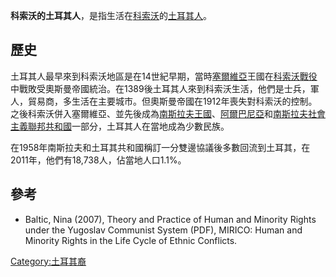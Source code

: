 {{NoteTA|G1=Country}}
'''科索沃的土耳其人'''，是指生活在[[科索沃|科索沃]]的[[土耳其人|土耳其人]]。

==歷史==
土耳其人最早來到科索沃地區是在14世紀早期，當時[[塞爾維亞|塞爾維亞]]王國在[[科索沃戰役|科索沃戰役]]中戰敗受奧斯曼帝國統治。在1389後土耳其人來到科索沃生活，他們是士兵，軍人，貿易商，多生活在主要城市。但奧斯曼帝國在1912年喪失對科索沃的控制。之後科索沃併入塞爾維亞、並先後成為[[南斯拉夫王國|南斯拉夫王國]]、[[阿爾巴尼亞|阿爾巴尼亞]]和[[南斯拉夫社會主義聯邦共和國|南斯拉夫社會主義聯邦共和國]]一部分，土耳其人在當地成為少數民族。

在1958年南斯拉夫和土耳其共和國稱訂一分雙邊協議後多數回流到土耳其，在2011年，他們有18,738人，佔當地人口1.1%。

==參考==
{{refbegin}}
*Baltic, Nina (2007), Theory and Practice of Human and Minority Rights under the Yugoslav Communist System (PDF), MIRICO: Human and Minority Rights in the Life Cycle of Ethnic Conflicts.
{{refend}}

{{突厥语民族}}

[[Category:土耳其裔|Category:土耳其裔]]
